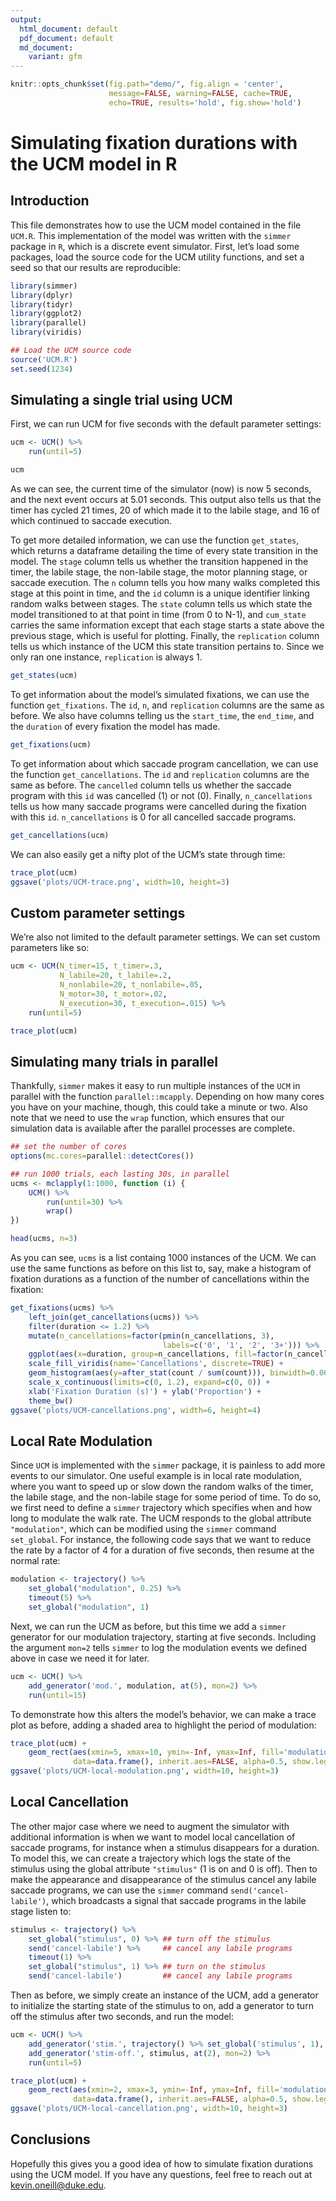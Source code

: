 ```yaml
---
output:
  html_document: default
  pdf_document: default
  md_document:
    variant: gfm
---
```


```r
knitr::opts_chunk$set(fig.path="demo/", fig.align = 'center',
                      message=FALSE, warning=FALSE, cache=TRUE,
                      echo=TRUE, results='hold', fig.show='hold')
```
# Simulating fixation durations with the UCM model in R

## Introduction

This file demonstrates how to use the UCM model contained in the file
`UCM.R`. This implementation of the model was written with the
`simmer` package in `R`, which is a discrete event simulator. First,
let's load some packages, load the source code for the UCM utility
functions, and set a seed so that our results are reproducible:

```r
library(simmer)
library(dplyr)
library(tidyr)
library(ggplot2)
library(parallel)
library(viridis)

## Load the UCM source code
source('UCM.R')
set.seed(1234)
```

## Simulating a single trial using UCM
First, we can run UCM for five seconds with the default parameter settings:
```r
ucm <- UCM() %>%
    run(until=5)

ucm
```

As we can see, the current time of the simulator (now) is now 5
seconds, and the next event occurs at 5.01 seconds. This output also
tells us that the timer has cycled 21 times, 20 of which made it to
the labile stage, and 16 of which continued to saccade execution.

To get more detailed information, we can use the function
`get_states`, which returns a dataframe detailing the time of every
state transition in the model. The `stage` column tells us whether the
transition happened in the timer, the labile stage, the non-labile
stage, the motor planning stage, or saccade execution. The `n` column
tells you how many walks completed this stage at this point in time,
and the `id` column is a unique identifier linking random walks
between stages. The `state` column tells us which state the model
transitioned to at that point in time (from 0 to N-1), and `cum_state`
carries the same information except that each stage starts a state
above the previous stage, which is useful for plotting. Finally, the
`replication` column tells us which instance of the UCM this state
transition pertains to. Since we only ran one instance, `replication`
is always 1.

```r
get_states(ucm)
```

To get information about the model's simulated fixations, we can use
the function `get_fixations`. The `id`, `n`, and `replication` columns
are the same as before. We also have columns telling us the
`start_time`, the `end_time`, and the `duration` of every fixation the
model has made.

```r
get_fixations(ucm)
```

To get information about which saccade program cancellation, we can
use the function `get_cancellations`. The `id` and `replication`
columns are the same as before. The `cancelled` column tells us
whether the saccade program with this `id` was cancelled (1) or not
(0). Finally, `n_cancellations` tells us how many saccade programs
were cancelled during the fixation with this `id`. `n_cancellations`
is 0 for all cancelled saccade programs.

```r
get_cancellations(ucm)
```

We can also easily get a nifty plot of the UCM's state through time:

```r
trace_plot(ucm)
ggsave('plots/UCM-trace.png', width=10, height=3)
```

## Custom parameter settings
We're also not limited to the default parameter settings. We can set
custom parameters like so:

```r
ucm <- UCM(N_timer=15, t_timer=.3,
           N_labile=20, t_labile=.2,
           N_nonlabile=20, t_nonlabile=.05,
           N_motor=30, t_motor=.02,
           N_execution=30, t_execution=.015) %>%
    run(until=5)

trace_plot(ucm)
```


## Simulating many trials in parallel
Thankfully, `simmer` makes it easy to run multiple instances of the
`UCM` in parallel with the function `parallel::mcapply`. Depending on
how many cores you have on your machine, though, this could take a
minute or two. Also note that we need to use the `wrap` function,
which ensures that our simulation data is available after the parallel
processes are complete.

```r
## set the number of cores
options(mc.cores=parallel::detectCores())

## run 1000 trials, each lasting 30s, in parallel
ucms <- mclapply(1:1000, function (i) {
    UCM() %>%
        run(until=30) %>%
        wrap()
})

head(ucms, n=3)
```

As you can see, `ucms` is a list containg 1000 instances of the UCM. We can use
the same functions as before on this list to, say, make a histogram of
fixation durations as a function of the number of cancellations within
the fixation:

```r
get_fixations(ucms) %>%
    left_join(get_cancellations(ucms)) %>%
    filter(duration <= 1.2) %>%
    mutate(n_cancellations=factor(pmin(n_cancellations, 3),
                                  labels=c('0', '1', '2', '3+'))) %>%
    ggplot(aes(x=duration, group=n_cancellations, fill=factor(n_cancellations))) +
    scale_fill_viridis(name='Cancellations', discrete=TRUE) +
    geom_histogram(aes(y=after_stat(count / sum(count))), binwidth=0.06) +
    scale_x_continuous(limits=c(0, 1.2), expand=c(0, 0)) +
    xlab('Fixation Duration (s)') + ylab('Proportion') +
    theme_bw()
ggsave('plots/UCM-cancellations.png', width=6, height=4)
```


## Local Rate Modulation
Since `UCM` is implemented with the `simmer` package, it is painless
to add more events to our simulator. One useful example is in local
rate modulation, where you want to speed up or slow down the random
walks of the timer, the labile stage, and the non-labile stage for
some period of time. To do so, we first need to define a `simmer`
trajectory which specifies when and how long to modulate the walk
rate. The UCM responds to the global attribute `"modulation"`, which
can be modified using the `simmer` command `set_global`. For instance,
the following code says that we want to reduce the rate by a factor of
4 for a duration of five seconds, then resume at the normal rate:

```r
modulation <- trajectory() %>%
    set_global("modulation", 0.25) %>%
    timeout(5) %>%
    set_global("modulation", 1)
```

Next, we can run the UCM as before, but this time we add a `simmer`
generator for our modulation trajectory, starting at five
seconds. Including the argument `mon=2` tells `simmer` to log the 
modulation events we defined above in case we need it for later.

```r
ucm <- UCM() %>%
    add_generator('mod.', modulation, at(5), mon=2) %>%
    run(until=15)
```

To demonstrate how this alters the model's behavior, we can make a
trace plot as before, adding a shaded area to highlight the period of
modulation:

```r
trace_plot(ucm) +
    geom_rect(aes(xmin=5, xmax=10, ymin=-Inf, ymax=Inf, fill='modulation'),
              data=data.frame(), inherit.aes=FALSE, alpha=0.5, show.legend=FALSE)
ggsave('plots/UCM-local-modulation.png', width=10, height=3)
```


## Local Cancellation
The other major case where we need to augment the simulator with
additional information is when we want to model local cancellation of
saccade programs, for instance when a stimulus disappears for a
duration. To model this, we can create a trajectory which logs the
state of the stimulus using the global attribute `"stimulus"` (1 is on
and 0 is off). Then to make the appearance and disappearance of the
stimulus cancel any labile saccade programs, we can use the `simmer`
command `send('cancel-labile')`, which broadcasts a signal that
saccade programs in the labile stage listen to:

```r
stimulus <- trajectory() %>%
    set_global("stimulus", 0) %>% ## turn off the stimulus
    send('cancel-labile') %>%     ## cancel any labile programs
    timeout(1) %>%
    set_global("stimulus", 1) %>% ## turn on the stimulus
    send('cancel-labile')         ## cancel any labile programs
```

Then as before, we simply create an instance of the UCM, add a
generator to initialize the starting state of the stimulus to on, add
a generator to turn off the stimulus after two seconds, and run the model:

```r
ucm <- UCM() %>%
    add_generator('stim.', trajectory() %>% set_global('stimulus', 1), at(0)) %>%
    add_generator('stim-off.', stimulus, at(2), mon=2) %>%
    run(until=5)

trace_plot(ucm) +
    geom_rect(aes(xmin=2, xmax=3, ymin=-Inf, ymax=Inf, fill='modulation'),
              data=data.frame(), inherit.aes=FALSE, alpha=0.5, show.legend=FALSE)
ggsave('plots/UCM-local-cancellation.png', width=10, height=3)
```


## Conclusions
Hopefully this gives you a good idea of how to simulate fixation
durations using the UCM model. If you have any questions, feel free to
reach out at [kevin.oneill@duke.edu](mailto:kevin.oneill@duke.edu).

